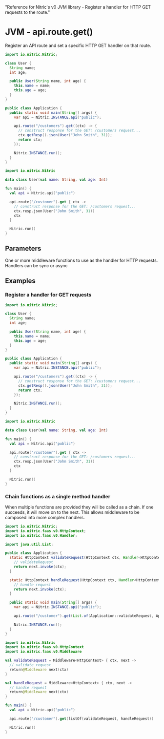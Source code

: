   "Reference for Nitric's v0 JVM library - Register a handler for HTTP GET requests to the route."

# JVM - api.route.get()

Register an API route and set a specific HTTP GET handler on that route.

<CodeSwitcher>

```java
import io.nitric.Nitric;

class User {
  String name;
  int age;

  public User(String name, int age) {
    this.name = name;
    this.age = age;
  }
}

public class Application {
  public static void main(String[] args) {
    var api = Nitric.INSTANCE.api("public");

    api.route("/customers").get((ctx) -> {
      // construct response for the GET: /customers request...
      ctx.getResp().json(User("John Smith", 31));
      return ctx;
    });

    Nitric.INSTANCE.run();
  }
}
```

```kotlin
import io.nitric.Nitric

data class User(val name: String, val age: Int)

fun main() {
  val api = Nitric.api("public")

  api.route("/customer").get { ctx ->
    // construct response for the GET: /customers request...
    ctx.resp.json(User("John Smith", 31))
    ctx
  }

  Nitric.run()
}
```

</CodeSwitcher>

## Parameters

<Properties>
  <Property
    name="middleware"
    required
    type="HttpMiddleware or List<HttpMiddleware>"
  >
    One or more middleware functions to use as the handler for HTTP requests.
    Handlers can be sync or async
  </Property>
</Properties>

## Examples

### Register a handler for GET requests

<CodeSwitcher>

```java
import io.nitric.Nitric;

class User {
  String name;
  int age;

  public User(String name, int age) {
    this.name = name;
    this.age = age;
  }
}

public class Application {
  public static void main(String[] args) {
    var api = Nitric.INSTANCE.api("public");

    api.route("/customers").get((ctx) -> {
      // construct response for the GET: /customers request...
      ctx.getResp().json(User("John Smith", 31));
      return ctx;
    });

    Nitric.INSTANCE.run();
  }
}
```

```kotlin
import io.nitric.Nitric

data class User(val name: String, val age: Int)

fun main() {
  val api = Nitric.api("public")

  api.route("/customer").get { ctx ->
    // construct response for the GET: /customers request...
    ctx.resp.json(User("John Smith", 31))
    ctx
  }

  Nitric.run()
}
```

</CodeSwitcher>

### Chain functions as a single method handler

When multiple functions are provided they will be called as a chain. If one succeeds, it will move on to the next. This allows middleware to be composed into more complex handlers.

<CodeSwitcher>

```java
import io.nitric.Nitric;
import io.nitric.faas.v0.HttpContext;
import io.nitric.faas.v0.Handler;

import java.util.List;

public class Application {
  static HttpContext validateRequest(HttpContext ctx, Handler<HttpContext> next) {
    // validateRequest
    return next.invoke(ctx);
  }

  static HttpContext handleRequest(HttpContext ctx, Handler<HttpContext> next) {
    // handle request
    return next.invoke(ctx);
  }

  public static void main(String[] args) {
    var api = Nitric.INSTANCE.api("public");

    api.route("/customer").get(List.of(Application::validateRequest, Application::handleRequest));

    Nitric.INSTANCE.run();
  }
}
```

```kotlin
import io.nitric.Nitric
import io.nitric.faas.v0.HttpContext
import io.nitric.faas.v0.Middleware

val validateRequest = Middleware<HttpContext> { ctx, next ->
  // validate request
  return@Middleware next(ctx)
}

val handleRequest = Middleware<HttpContext> { ctx, next ->
  // handle request
  return@Middleware next(ctx)
}

fun main() {
  val api = Nitric.api("public")

  api.route("/customer").get(listOf(validateRequest, handleRequest))

  Nitric.run()
}
```

</CodeSwitcher>
